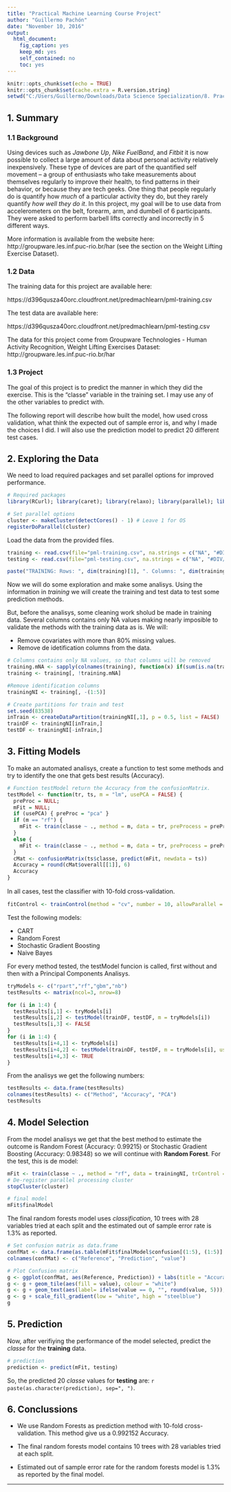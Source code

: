 ```yaml
---
title: "Practical Machine Learning Course Project"
author: "Guillermo Pachón"
date: "November 10, 2016"
output: 
  html_document: 
    fig_caption: yes
    keep_md: yes
    self_contained: no
    toc: yes
---
```


```r
knitr::opts_chunk$set(echo = TRUE)
knitr::opts_chunk$set(cache.extra = R.version.string)
setwd("C:/Users/Guillermo/Downloads/Data Science Specialization/8. Practical Machine Learning/Course Project")
```

## 1. Summary

### 1.1 Background

Using devices such as *Jawbone Up*, *Nike FuelBand*, and *Fitbit* it is now possible to collect a large amount of data about personal activity relatively inexpensively. These type of devices are part of the quantified self movement – a group of enthusiasts who take measurements about themselves regularly to improve their health, to find patterns in their behavior, or because they are tech geeks. One thing that people regularly do is quantify how *much* of a particular activity they do, but they rarely quantify *how well they do it*. In this project, my goal will be to use data from accelerometers on the belt, forearm, arm, and dumbell of 6 participants. They were asked to perform barbell lifts correctly and incorrectly in 5 different ways.

More information is available from the website here: http://groupware.les.inf.puc-rio.br/har (see the section on the Weight Lifting Exercise Dataset).

### 1.2 Data

The training data for this project are available here:

https://d396qusza40orc.cloudfront.net/predmachlearn/pml-training.csv

The test data are available here:

https://d396qusza40orc.cloudfront.net/predmachlearn/pml-testing.csv

The data for this project come from Groupware Technologies - Human Activity Recognition, Weight Lifting Exercises Dataset: http://groupware.les.inf.puc-rio.br/har

### 1.3 Project

The goal of this project is to predict the manner in which they did the exercise. This is the "classe" variable in the training set. I may use any of the other variables to predict with.

The following report will describe how built the model, how used cross validation, what think the expected out of sample error is, and why I made the choices I did. I will also use the prediction model to predict 20 different test cases.

## 2. Exploring the Data

We need to load required packages and set parallel options for improved performance.

```r
# Required packages
library(RCurl); library(caret); library(relaxo); library(parallel); library(doParallel); library(reshape2);

# Set parallel options
cluster <- makeCluster(detectCores() - 1) # Leave 1 for OS
registerDoParallel(cluster)
```

Load the data from the provided files. 

```r
training <- read.csv(file="pml-training.csv", na.strings = c("NA", "#DIV/0!"))
testing <- read.csv(file="pml-testing.csv", na.strings = c("NA", "#DIV/0!"))

paste("TRAINING: Rows: ", dim(training)[1], ". Columns: ", dim(training)[2], ".", sep = "")
```

Now we will do some exploration and make some analisys. Using the information in *training* we will create the training and test data to test some prediction methods.

But, before the analisys, some cleaning work sholud be made in training data. Several columns contains only NA values making nearly imposible to validate the methods with the training data as is. We will:

* Remove covariates with more than 80% missing values.
* Remove de idetification columns from the data.

```r
# Columns contains only NA values, so that columns will be removed
training.mNA <- sapply(colnames(training), function(x) if(sum(is.na(training[, x])) > 0.8*nrow(training)){return(T)}else{return(F)})
training <- training[, !training.mNA]

#Remove identification columns
trainingNI <- training[, -(1:5)]

# Create partitions for train and test
set.seed(83538)
inTrain <- createDataPartition(trainingNI[,1], p = 0.5, list = FALSE)
trainDF <- trainingNI[inTrain,]
testDF <- trainingNI[-inTrain,]
```

## 3. Fitting Models

To make an automated analisys, create a function to test some methods and try to identify the one that gets best results (Accuracy). 

```r
# Function testModel return the Accuracy from the confusionMatrix.
testModel <- function(tr, ts, m = "lm", usePCA = FALSE) {
  preProc = NULL;
  mFit = NULL;
  if (usePCA) { preProc = "pca" }
  if (m == "rf") {
    mFit <- train(classe ~ ., method = m, data = tr, preProcess = preProc, trControl = fitControl, ntree = 10)
  }
  else {
    mFit <- train(classe ~ ., method = m, data = tr, preProcess = preProc, trControl = fitControl)
  }
  cMat <- confusionMatrix(ts$classe, predict(mFit, newdata = ts))
  Accuracy = round(cMat$overall[[1]], 6)
  Accuracy
}
```

In all cases, test the classiﬁer with 10-fold cross-validation.

```r
fitControl <- trainControl(method = "cv", number = 10, allowParallel = TRUE)
```

Test the following models:

* CART
* Random Forest
* Stochastic Gradient Boosting
* Naive Bayes

For every method tested, the testModel funcion is called, first without and then with a Principal Components Analisys.

```r
tryModels <- c("rpart","rf","gbm","nb")
testResults <- matrix(ncol=3, nrow=8)

for (i in 1:4) {
  testResults[i,1] <- tryModels[i]
  testResults[i,2] <- testModel(trainDF, testDF, m = tryModels[i])
  testResults[i,3] <- FALSE
}
for (i in 1:4) {
  testResults[i+4,1] <- tryModels[i]
  testResults[i+4,2] <- testModel(trainDF, testDF, m = tryModels[i], usePCA = TRUE)
  testResults[i+4,3] <- TRUE
}
```

From the analisys we get the following numbers:

```r
testResults <- data.frame(testResults)
colnames(testResults) <- c("Method", "Accuracy", "PCA")
testResults
```

## 4. Model Selection

From the model analisys we get that the best method to estimate the outcome is Random Forest (Accuracy: 0.99215) or Stochastic Gradient Boosting (Accuracy: 0.98348) so we will continue with **Random Forest**. For the test, this is de model:

```r
mFit <- train(classe ~ ., method = "rf", data = trainingNI, trControl = fitControl, ntree = 10)
# De-register parallel processing cluster
stopCluster(cluster)

# final model
mFit$finalModel
```

The final random forests model uses *classification*, 10 trees with 28 variables tried at each split and the estimated out of sample error rate is 1.3% as reported.

```r
# Set confusion matrix as data.frame
confMat <- data.frame(as.table(mFit$finalModel$confusion[(1:5), (1:5)] / summary(trainingNI$classe)))
colnames(confMat) <- c("Reference", "Prediction", "value")

# Plot Confusion matrix
g <- ggplot(confMat, aes(Reference, Prediction)) + labs(title = "Accuracy Matrix for Final Model")
g <- g + geom_tile(aes(fill = value), colour = "white")
g <- g + geom_text(aes(label= ifelse(value == 0, "", round(value, 5))), color = "black", size = 4)
g <- g + scale_fill_gradient(low = "white", high = "steelblue")
g
```

## 5. Prediction

Now, after verifiying the performance of the model selected, predict the *classe* for the **training** data.

```r
# prediction
prediction <- predict(mFit, testing)
``` 

So, the predicted 20 *classe* values for **testing** are: ```r paste(as.character(prediction), sep=", ")```.

## 6. Conclussions

* We use Random Forests as prediction method with 10-fold cross-validation. This method give us a 0.992152 Accuracy.

* The final random forests model contains 10 trees with 28 variables tried at each split.

* Estimated out of sample error rate for the random forests model is 1.3% as reported by the final model.

---
